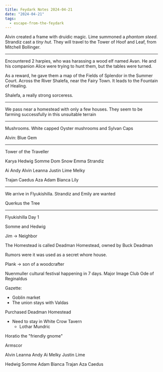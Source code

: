 ```yaml
---
title: Feydark Notes 2024-04-21
date: "2024-04-21"
tags:
  - escape-from-the-feydark
---
```


Alvin created a frame with druidic magic. Lime summoned a _phantom steed_.
Strandiz cast a _tiny hut_. They will travel to the Tower of Hoof and Leaf, from
Mitchell Bollinger.

---

Encountered 2 harpies, who was harassing a wood elf named Avan. He and his
companion Alice were trying to hunt them, but the tables were turned.

As a reward, he gave them a map of the Fields of Splendor in the Summer Court.
Across the River Shalefa, near the Fairy Town. It leads to the Fountain of
Healing.

Shalefa, a really strong sorceress.

---

We pass near a homestead with only a few houses. They seem to be farming
successfully in this unsuitable terrain

---

Mushrooms. White capped Oyster mushrooms and Sylvan Caps

Alvin: Blue Gem

---

Tower of the Traveller

Karya Hedwig Somme Dom Snow Emma Strandiz

Ai Andy Alvin Leanna Justin Lime Melky

Trajan Caedus Aza Adam Bianca Lily

---

We arrive in Flyukishilla. Strandiz and Emily are wanted

Querkus the Tree

---

Flyukishilla Day 1

Somme and Hedwig

Jim -> Neighbor

The Homestead is called Deadman Homestead, owned by Buck Deadman

Rumors were it was used as a secret whore house.

Plank -> son of a woodcrafter

Nuenmuller cultural festival happening in 7 days. Major Image Club Ode of
Reginaldus

Gazette:

- Goblin market
- The union stays with Valdas

Purchased Deadman Homestead

- Need to stay in White Crow Tavern
  - Lothar Mundric

Horatio the "friendly gnome"

Armscor

Alvin Leanna Andy Ai Melky Justin Lime

Hedwig Somme Adam Bianca Trajan Aza Caedus
